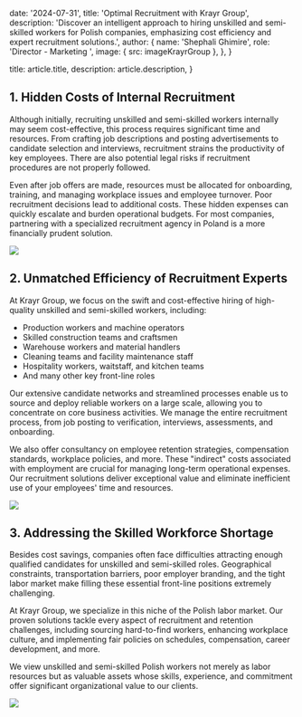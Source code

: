 
  date: '2024-07-31',
  title: 'Optimal Recruitment with Krayr Group',
  description:
    'Discover an intelligent approach to hiring unskilled and semi-skilled workers for Polish companies, emphasizing cost efficiency and expert recruitment solutions.',
  author: {
    name: 'Shephali Ghimire',
    role: 'Director - Marketing ',
    image: { src: imageKrayrGroup },
  },
}

  title: article.title,
  description: article.description,
}

## 1. Hidden Costs of Internal Recruitment

Although initially, recruiting unskilled and semi-skilled workers internally may seem cost-effective, this process requires significant time and resources. From crafting job descriptions and posting advertisements to candidate selection and interviews, recruitment strains the productivity of key employees. There are also potential legal risks if recruitment procedures are not properly followed.

Even after job offers are made, resources must be allocated for onboarding, training, and managing workplace issues and employee turnover. Poor recruitment decisions lead to additional costs. These hidden expenses can quickly escalate and burden operational budgets. For most companies, partnering with a specialized recruitment agency in Poland is a more financially prudent solution.

![](./everyday-english.jpg)

## 2. Unmatched Efficiency of Recruitment Experts

At Krayr Group, we focus on the swift and cost-effective hiring of high-quality unskilled and semi-skilled workers, including:
- Production workers and machine operators
- Skilled construction teams and craftsmen
- Warehouse workers and material handlers
- Cleaning teams and facility maintenance staff
- Hospitality workers, waitstaff, and kitchen teams
- And many other key front-line roles

Our extensive candidate networks and streamlined processes enable us to source and deploy reliable workers on a large scale, allowing you to concentrate on core business activities. We manage the entire recruitment process, from job posting to verification, interviews, assessments, and onboarding.

We also offer consultancy on employee retention strategies, compensation standards, workplace policies, and more. These "indirect" costs associated with employment are crucial for managing long-term operational expenses. Our recruitment solutions deliver exceptional value and eliminate inefficient use of your employees' time and resources.

![](./typewriter.jpg)

## 3. Addressing the Skilled Workforce Shortage

Besides cost savings, companies often face difficulties attracting enough qualified candidates for unskilled and semi-skilled roles. Geographical constraints, transportation barriers, poor employer branding, and the tight labor market make filling these essential front-line positions extremely challenging.

At Krayr Group, we specialize in this niche of the Polish labor market. Our proven solutions tackle every aspect of recruitment and retention challenges, including sourcing hard-to-find workers, enhancing workplace culture, and implementing fair policies on schedules, compensation, career development, and more.

We view unskilled and semi-skilled Polish workers not merely as labor resources but as valuable assets whose skills, experience, and commitment offer significant organizational value to our clients.

![](./magnifying-glass.jpg)
```
